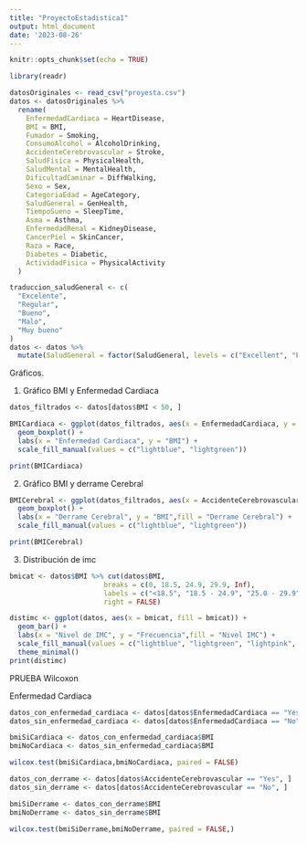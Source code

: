 ```yaml
---
title: "ProyectoEstadistica1"
output: html_document
date: '2023-08-26'
---
```


```r
knitr::opts_chunk$set(echo = TRUE)
```



```r
library(readr)

datosOriginales <- read_csv("proyesta.csv")
datos <- datosOriginales %>%
  rename(
    EnfermedadCardiaca = HeartDisease,
    BMI = BMI,
    Fumador = Smoking,
    ConsumoAlcohol = AlcoholDrinking,
    AccidenteCerebrovascular = Stroke,
    SaludFisica = PhysicalHealth,
    SaludMental = MentalHealth,
    DificultadCaminar = DiffWalking,
    Sexo = Sex,
    CategoriaEdad = AgeCategory,
    SaludGeneral = GenHealth,
    TiempoSueno = SleepTime,
    Asma = Asthma,
    EnfermedadRenal = KidneyDisease,
    CancerPiel = SkinCancer,
    Raza = Race,
    Diabetes = Diabetic,
    ActividadFisica = PhysicalActivity
  )

traduccion_saludGeneral <- c(
  "Excelente",
  "Regular",
  "Bueno",
  "Malo",
  "Muy bueno"
)
datos <- datos %>%
  mutate(SaludGeneral = factor(SaludGeneral, levels = c("Excellent", "Fair", "Good", "Poor", "Very good"), labels = traduccion_saludGeneral))

```
Gráficos.

1. Gráfico BMI y Enfermedad Cardiaca

```r
datos_filtrados <- datos[datos$BMI < 50, ]

BMICardiaca <- ggplot(datos_filtrados, aes(x = EnfermedadCardiaca, y = BMI, fill = EnfermedadCardiaca)) +
  geom_boxplot() +
  labs(x = "Enfermedad Cardiaca", y = "BMI") +
  scale_fill_manual(values = c("lightblue", "lightgreen")) 

print(BMICardiaca)
```

2. Gráfico BMI y derrame Cerebral

```r
BMICerebral <- ggplot(datos_filtrados, aes(x = AccidenteCerebrovascular, y = BMI, fill = AccidenteCerebrovascular)) +
  geom_boxplot() +
  labs(x = "Derrame Cerebral", y = "BMI",fill = "Derrame Cerebral") +
  scale_fill_manual(values = c("lightblue", "lightgreen")) 

print(BMICerebral)
```
3. Distribución de imc

```r
bmicat <- datos$BMI %>% cut(datos$BMI, 
                       breaks = c(0, 18.5, 24.9, 29.9, Inf), 
                       labels = c("<18.5", "18.5 - 24.9", "25.0 - 29.9", "30.0<"),
                       right = FALSE)

distimc <- ggplot(datos, aes(x = bmicat, fill = bmicat)) +
  geom_bar() +
  labs(x = "Nivel de IMC", y = "Frecuencia",fill = "Nivel IMC") +
  scale_fill_manual(values = c("lightblue", "lightgreen", "lightpink", "lightgray")) +
  theme_minimal()
print(distimc)
```
PRUEBA Wilcoxon

Enfermedad Cardiaca


```r
datos_con_enfermedad_cardiaca <- datos[datos$EnfermedadCardiaca == "Yes", ]
datos_sin_enfermedad_cardiaca <- datos[datos$EnfermedadCardiaca == "No", ]

bmiSiCardiaca <- datos_con_enfermedad_cardiaca$BMI
bmiNoCardiaca <- datos_sin_enfermedad_cardiaca$BMI

wilcox.test(bmiSiCardiaca,bmiNoCardiaca, paired = FALSE)
```

```r
datos_con_derrame <- datos[datos$AccidenteCerebrovascular == "Yes", ]
datos_sin_derrame <- datos[datos$AccidenteCerebrovascular == "No", ]

bmiSiDerrame <- datos_con_derrame$BMI
bmiNoDerrame <- datos_sin_derrame$BMI

wilcox.test(bmiSiDerrame,bmiNoDerrame, paired = FALSE,)
```

